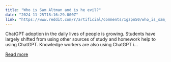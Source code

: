 ```yaml
---
title: "Who is Sam Altman and is he evil?"
date: "2024-11-25T18:16:29.000Z"
link: "https://www.reddit.com/r/artificial/comments/1gzpn50/who_is_sam_altman_and_is_he_evil/"
---
```


ChatGPT adoption in the daily lives of people is growing. Students have largely shifted from using other sources of study and homework help to using ChatGPT. Knowledge workers are also using ChatGPT i...

[Read more](https://www.reddit.com/r/artificial/comments/1gzpn50/who_is_sam_altman_and_is_he_evil/)
